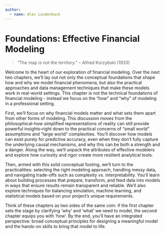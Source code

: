 ```yaml
---
author:
  - name: Alec Loudenback
---
```


# Foundations: Effective Financial Modeling

> “The map is not the territory.” – Alfred Korzybski (1933)

Welcome to the heart of our exploration of financial modeling. Over the next two chapters, we’ll lay out not only the conceptual foundations that shape how and why we model financial phenomena, but also the practical approaches and data management techniques that make these models work in real-world settings. This chapter is not the technical foundations of financial modeling - instead we focus on the "how" and "why" of modeling in a professional setting. 

First, we’ll focus on why financial models matter and what sets them apart from other forms of modeling. This discussion moves from the philosophical–how simplified representations of reality can still provide powerful insights–right down to the practical concerns of “small world” assumptions and “large world” complexities. You’ll discover how models can exist purely for predictive accuracy, even when they don’t fully capture the underlying causal mechanisms, and why this can be both a strength and a danger. Along the way, we’ll unpack the attributes of effective modelers and explore how curiosity and rigor create more resilient analytical tools.

Then, armed with this solid conceptual footing, we’ll turn to the practicalities: selecting the right modeling approach, handling messy data, and navigating trade-offs such as complexity vs. interpretability. You’ll learn about building processes that prepare, transform, and feed data into models in ways that ensure results remain transparent and reliable. We’ll also explore techniques for balancing simulation, machine learning, and statistical models based on your project's unique requirements.

Think of these chapters as two sides of the same coin: if the first chapter sets the stage by clarifying 'why' and 'what' we need to model, the second chapter equips you with 'how'. By the end, you’ll have an integrated perspective: broad conceptual principles for designing a meaningful model and the hands-on skills to bring that model to life. 